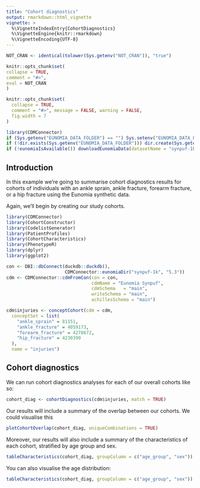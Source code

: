 ```yaml
---
title: "Cohort diagnostics"
output: rmarkdown::html_vignette
vignette: >
  %\VignetteIndexEntry{CohortDiagnostics}
  %\VignetteEngine{knitr::rmarkdown}
  %\VignetteEncoding{UTF-8}
---
```


```r
NOT_CRAN <- identical(tolower(Sys.getenv("NOT_CRAN")), "true")

knitr::opts_chunk$set(
collapse = TRUE,
comment = "#>",
eval = NOT_CRAN
)
```

```r
knitr::opts_chunk$set(
  collapse = TRUE,
  comment = "#>", message = FALSE, warning = FALSE,
  fig.width = 7
)

library(CDMConnector)
if (Sys.getenv("EUNOMIA_DATA_FOLDER") == "") Sys.setenv("EUNOMIA_DATA_FOLDER" = tempdir())
if (!dir.exists(Sys.getenv("EUNOMIA_DATA_FOLDER"))) dir.create(Sys.getenv("EUNOMIA_DATA_FOLDER"))
if (!eunomiaIsAvailable()) downloadEunomiaData(datasetName = "synpuf-1k")
```

## Introduction
In this example we're going to summarise cohort diagnostics results for cohorts of individuals with an ankle sprain, ankle fracture, forearm fracture, or a hip fracture using the Eunomia synthetic data. 

Again, we'll begin by creating our study cohorts.

```r
library(CDMConnector)
library(CohortConstructor)
library(CodelistGenerator)
library(PatientProfiles)
library(CohortCharacteristics)
library(PhenotypeR)
library(dplyr)
library(ggplot2)

con <- DBI::dbConnect(duckdb::duckdb(), 
                      CDMConnector::eunomiaDir("synpuf-1k", "5.3"))
cdm <- CDMConnector::cdmFromCon(con = con, 
                                cdmName = "Eunomia Synpuf",
                                cdmSchema   = "main",
                                writeSchema = "main", 
                                achillesSchema = "main")

cdm$injuries <- conceptCohort(cdm = cdm,
  conceptSet = list(
    "ankle_sprain" = 81151,
    "ankle_fracture" = 4059173,
    "forearm_fracture" = 4278672,
    "hip_fracture" = 4230399
  ),
  name = "injuries")
```

## Cohort diagnostics

We can run cohort diagnostics analyses for each of our overall cohorts like so:
```r
cohort_diag <- cohortDiagnostics(cdm$injuries, match = TRUE)
```

Our results will include a summary of the overlap between our cohorts. We could visualise this 
```r
plotCohortOverlap(cohort_diag, uniqueCombinations = TRUE)
```

Moreover, our results will also include a summary of the characteristics of each cohort, stratified by age group and sex.
```r
tableCharacteristics(cohort_diag, groupColumn = c("age_group", "sex"))
```

You can also visualise the age distribution:
```r
tableCharacteristics(cohort_diag, groupColumn = c("age_group", "sex"))
```
